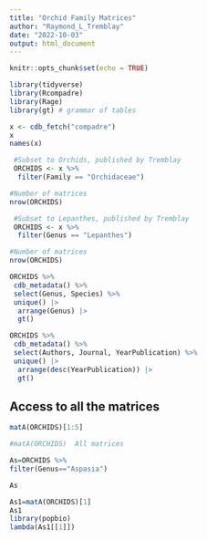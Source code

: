 ```yaml
---
title: "Orchid Family Matrices"
author: "Raymond_L_Tremblay"
date: "2022-10-03"
output: html_document
---
```


```r
knitr::opts_chunk$set(echo = TRUE)
```


```r
library(tidyverse)
library(Rcompadre)
library(Rage)
library(gt) # grammar of tables
```


```r

x <- cdb_fetch("compadre")
x
names(x)
```

```r
 #Subset to Orchids, published by Tremblay
 ORCHIDS <- x %>% 
  filter(Family == "Orchidaceae")

#Number of matrices
nrow(ORCHIDS) 
```


```r
 #Subset to Lepanthes, published by Tremblay
 ORCHIDS <- x %>% 
  filter(Genus == "Lepanthes")

#Number of matrices
nrow(ORCHIDS) 
```


```r
ORCHIDS %>% 
 cdb_metadata() %>% 
 select(Genus, Species) %>% 
 unique() |>   
  arrange(Genus) |> 
  gt()


```



```r
ORCHIDS %>% 
 cdb_metadata() %>% 
 select(Authors, Journal, YearPublication) %>% 
 unique() |> 
  arrange(desc(YearPublication)) |> 
  gt()

```


## Access to all the matrices


```r



matA(ORCHIDS)[1:5]

#matA(ORCHIDS)  All matrices
```


```r
As=ORCHIDS %>% 
filter(Genus=="Aspasia")

As

As1=matA(ORCHIDS)[1]
As1
library(popbio)
lambda(As1[[1]])
```

